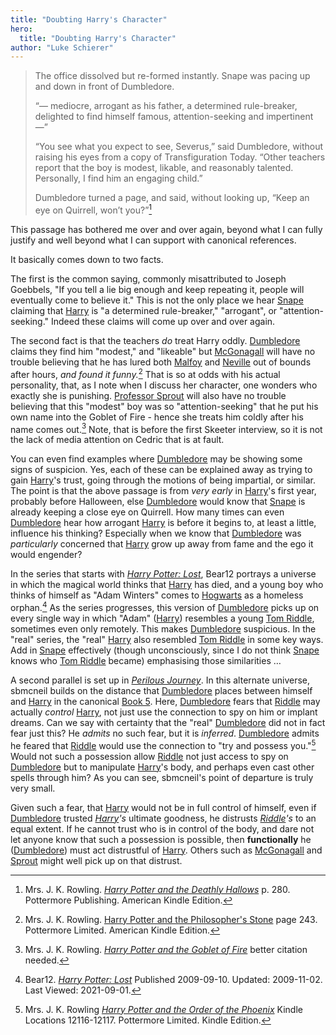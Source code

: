 ```yaml
---
title: "Doubting Harry's Character"
hero:
  title: "Doubting Harry's Character"
author: "Luke Schierer"
---
```


> The office dissolved but re-formed instantly. Snape was pacing up and down in
> front of Dumbledore.
>
> “— mediocre, arrogant as his father, a determined rule-breaker, delighted to
> find himself famous, attention-seeking and impertinent —”
>
> “You see what you expect to see, Severus,” said Dumbledore, without raising
> his eyes from a copy of Transfiguration Today. “Other teachers report that the
> boy is modest, likable, and reasonably talented. Personally, I find him an
> engaging child.”
>
> Dumbledore turned a page, and said, without looking up, “Keep an eye on
> Quirrell, won’t you?”[^20210901-1]

This passage has bothered me over and over again, beyond what I can fully
justify and well beyond what I can support with canonical references.

It basically comes down to two facts.

The first is the common saying, commonly misattributed to Joseph Goebbels, "If
you tell a lie big enough and keep repeating it, people will eventually come to
believe it."  This is not the only place we hear [Snape][] claiming that
[Harry][] is "a determined rule-breaker," "arrogant", or "attention-seeking."
Indeed these claims will come up over and over again.

The second fact is that the teachers *do* treat Harry oddly.  [Dumbledore][]
claims they find him "modest," and "likeable" but [McGonagall][] will have no
trouble believing that he has lured both [Malfoy][] and [Neville][] out of
bounds after hours, *and found it funny.*[^231003-4]  That is so at odds with
his actual
personality, that, as I note when I discuss her character, one wonders who
exactly she is punishing.  [Professor Sprout][] will also have no trouble
believing that this "modest" boy was so "attention-seeking" that he put his own
name into the Goblet of Fire - hence she treats him coldly after his name comes
out.[^20210901-2]  Note, that is before the first Skeeter interview, so it is
not the lack of media attention on Cedric that is at fault.

[Malfoy]: <../../../../malfoy/draco_lucius/>

[Neville]: <../../../../longbottom/neville>

You can even find examples where [Dumbledore][] may be showing some signs of
suspicion. Yes, each of these can be explained away as trying to gain
[Harry][]'s trust, going through the motions of being impartial, or similar.
The point is that the above passage is from *very early* in [Harry][]'s first
year, probably before Halloween, else [Dumbledore][] would know that [Snape][]
is already keeping a close eye on Quirrell.  How many times can even
[Dumbledore][] hear how arrogant [Harry][] is before it begins to, at least a
little, influence his thinking?  Especially when we know that [Dumbledore][]
was *particularly* concerned that [Harry][] grow up away from fame and the ego
it would engender?

In the series that starts with _[Harry Potter: Lost][B12HPL1]_, Bear12 portrays
a universe in which the magical world thinks that [Harry][] has died, and a
young boy who thinks of himself as "Adam Winters" comes to [Hogwarts][] as a
homeless orphan.[^20210901-3]  As the series progresses, this version of
[Dumbledore][] picks up on every single way in which "Adam" \([Harry][]\)
resembles a young [Tom Riddle][], sometimes even only remotely.  This makes
[Dumbledore][] suspicious.  In the "real" series, the "real" [Harry][] also
resembled [Tom Riddle][] in some key ways.  Add in [Snape][] effectively
(though unconsciously, since I do not think [Snape][] knows who [Tom Riddle][]
became) emphasising those similarities …

A second parallel is set up in _[Perilous Journey][]_.  In this alternate
universe, sbmcneil builds on the distance that [Dumbledore][] places between
himself and [Harry][] in the canonical [Book 5][].  Here, [Dumbledore][] fears
that [Riddle][] may actually *control* [Harry][], not just use the connection
to spy on him or implant dreams.  Can we say with certainty that the "real"
[Dumbledore][] did not in fact fear just this?  He *admits* no such fear, but
it is *inferred*.  [Dumbledore][] admits he feared that [Riddle][] would use the
connection to "try and possess you."[^221109-1]  Would not such a possession
allow [Riddle][] not just access to spy on [Dumbledore][] but to manipulate
[Harry][]'s body, and perhaps even cast other spells through him?  As you can
see, sbmcneil's point of departure is truly very small.

Given such a fear, that [Harry][] would not be in full control of himself, even
if [Dumbledore][] trusted *[Harry][]'s* ultimate goodness, he distrusts
*[Riddle]'s* to an equal extent.  If he cannot trust who is in control of the
body, and dare not let anyone know that such a possession is possible, then
**functionally** he ([Dumbledore][]) must act distrustful of [Harry][].  Others
such as [McGonagall][] and [Sprout][] might well pick up on that distrust.


[^231003-4]: Mrs. J. K. Rowling. [Harry Potter and the Philosopher's Stone]
    page 243. Pottermore Limited. American Kindle Edition.

[^221109-1]: Mrs. J. K. Rowling
    _[Harry Potter and the Order of the Phoenix]_
    Kindle Locations 12116-12117. Pottermore Limited. Kindle Edition.

[Book 5]: https://www.librarything.com/work/115/book/225886709

[Perilous Journey]: https://www.fanfiction.net/s/8281675

[Dumbledore]: <../../../../dumbledore/albus_percival_wulfric_brian>

[McGonagall]: <../../../../mcgonagall/minerva>

[Professor Sprout]: <../../../../sprout/pomona>

[Sprout]: <../../../../sprout/pomona>

[Snape]: <../../../../snape/severus>

[Hogwarts]: <../../../../../hogwarts>

[Tom Riddle]: <../../../../riddle/tom_marvolo>

[Riddle]: <../../../../riddle/tom_marvolo>

[^20210901-1]: Mrs. J. K. Rowling.
    _[Harry Potter and the Deathly Hallows]_
    p. 280. Pottermore Publishing. American Kindle Edition.

[Harry Potter and the Deathly Hallows]: https://www.librarything.com/work/3577382/

[Harry Potter and the Order of the Phoenix]: https://www.librarything.com/work/115/

[Harry Potter and the Philosopher's Stone]: https://www.librarything.com/work/5403381/

[Harry Potter and the Goblet of Fire]: https://www.librarything.com/work/113/

[^20210901-2]: Mrs. J. K. Rowling.
    _[Harry Potter and the Goblet of Fire]_
    better citation needed.

[^20210901-3]: Bear12. _[Harry Potter: Lost][B12HPL2]_
    Published 2009-09-10. Updated: 2009-11-02. Last Viewed: 2021-09-01.

[B12HPL1]: https://www.fanfiction.net/s/5366780

[B12HPL2]: https://www.fanfiction.net/s/5366780

[Culture]: <../../../../../culture>

[ICW]: <../../../../../culture>

[History]: <../../../../../history>

[horcruxes]: <../../../../../magic/dark/horcruxes/>

[Horcruxes]: <../../../../../magic/dark/horcruxes/>

[Lupin]: <../../../../lupin/remus_john>

[Kingsley]: <../../../../shacklebolt/kingsley/>

[Moody]: <../../../../people/moody/>

[TMR1]: <../../../../riddle/tom_marvolo>

[Harry]: <../../../../potter/harry_james>

[Hermione]: <../../../../granger/hermione_jean>

[Ron]: <../../../../weasley/ronald_bilius>

[Bill]: <../../../../weasley/william_arthur>
